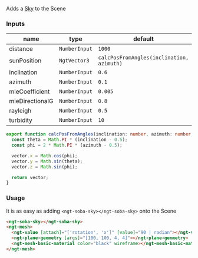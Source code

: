 Adds a [Sky](https://threejs.org/examples/#webgl_shaders_sky) to the Scene

### Inputs

| name            | type          | default                                   |
| --------------- | ------------- | ----------------------------------------- |
| distance        | `NumberInput` | `1000`                                    |
| sunPosition     | `NgtVector3`  | `calcPosFromAngles(inclination, azimuth)` |
| inclination     | `NumberInput` | `0.6`                                     |
| azimuth         | `NumberInput` | `0.1`                                     |
| mieCoefficient  | `NumberInput` | `0.005`                                   |
| mieDirectionalG | `NumberInput` | `0.8`                                     |
| rayleigh        | `NumberInput` | `0.5`                                     |
| turbidity       | `NumberInput` | `10`                                      |

```ts
export function calcPosFromAngles(inclination: number, azimuth: number, vector: THREE.Vector3 = new THREE.Vector3()) {
  const theta = Math.PI * (inclination - 0.5);
  const phi = 2 * Math.PI * (azimuth - 0.5);

  vector.x = Math.cos(phi);
  vector.y = Math.sin(theta);
  vector.z = Math.sin(phi);

  return vector;
}
```

### Usage

It is as easy as adding `<ngt-soba-sky></ngt-soba-sky>` onto the Scene

```html
<ngt-soba-sky></ngt-soba-sky>
<ngt-mesh>
  <ngt-value [attach]="['rotation', 'x']" [value]="90 | radian"></ngt-value>
  <ngt-plane-geometry [args]="[100, 100, 4, 4]"></ngt-plane-geometry>
  <ngt-mesh-basic-material color="black" wireframe></ngt-mesh-basic-material>
</ngt-mesh>
```
